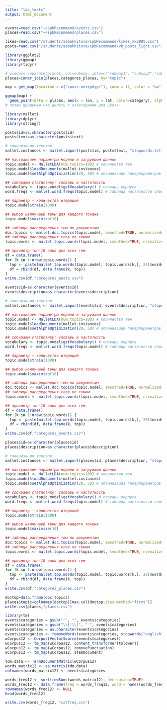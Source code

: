 ```yaml
---
title: "lda_texts"
output: html_document
---
```


```r
events=read.csv("~/spbRecommend/events.csv")
places=read.csv("~/spbRecommend/places.csv")

likes=read.csv("/students/aabakhitova/spbRecommend/likes_vk2000.csv")
posts=read.csv("/students/aabakhitova/spbRecommend/vk_posts_light.csv")
```

```r
library(ggplot2)
library(ggmap)
library(tidyr)

# places<-separate(places, col=subway, into=c("subway1", "subway2","subway3"), sep=",")
places=inner_join(places,categores_places, by="topic")

map = get_map(location = c("санкт-петербург"), zoom = 11, color = "bw", maptype = "roadmap")

ggmap(map) +
  geom_point(data = places, aes(x = lon, y = lat, color=category), alpha = 0.5, size = 0.7)
# позже придумаю что делать с категориями для цвета

```
```r
library(mallet)
library(dplyr)
library(stringr)

posts$id=as.character(posts$id)
posts$text=as.character(posts$text)

# токенизация текстов
mallet.instances <- mallet.import(posts$id, posts$text, "stopwords.txt", token.regexp = "[\\p{L}\\p{N}-]*\\p{L}+")

## настраиваем параметры модели и загружаем данные
topic.model <- MalletLDA(num.topics=100) # количество тем
topic.model$loadDocuments(mallet.instances) 
topic.model$setAlphaOptimization(20, 50) # оптимизация гиперпараметров

## собираем статистику: словарь и частотность
vocabulary <- topic.model$getVocabulary() # словарь корпуса
word.freqs <- mallet.word.freqs(topic.model) # таблица частотности слов

## параметр — количество итераций
topic.model$train(1000)

## выбор наилучшей темы для каждого токена
topic.model$maximize(10)

## таблица распределения тем по документам
doc.topics <- mallet.doc.topics(topic.model, smoothed=TRUE, normalized=TRUE)
## таблица распределения слов по темам
topic.words <- mallet.topic.words(topic.model, smoothed=TRUE, normalized=TRUE)

## просмотр топ-10 слов для всех тем
df = data.frame()
for (k in 1:nrow(topic.words)) {
  top <- paste(mallet.top.words(topic.model, topic.words[k,], 20)$words,collapse=" ")
  df = rbind(df, data.frame(k, top))
}
write.csv(df,"categores_posts.csv")
```

```r
events$id=as.character(events$id)
events$description=as.character(events$description)

# токенизация текстов
mallet.instances <- mallet.import(events$id, events$description, "stopwords.txt", token.regexp = "[\\p{L}\\p{N}-]*\\p{L}+")

## настраиваем параметры модели и загружаем данные
topic.model <- MalletLDA(num.topics=100) # количество тем
topic.model$loadDocuments(mallet.instances) 
topic.model$setAlphaOptimization(20, 50) # оптимизация гиперпараметров

## собираем статистику: словарь и частотность
vocabulary <- topic.model$getVocabulary() # словарь корпуса
word.freqs <- mallet.word.freqs(topic.model) # таблица частотности слов

## параметр — количество итераций
topic.model$train(1000)

## выбор наилучшей темы для каждого токена
topic.model$maximize(10)

## таблица распределения тем по документам
doc.topics <- mallet.doc.topics(topic.model, smoothed=TRUE, normalized=TRUE)
## таблица распределения слов по темам
topic.words <- mallet.topic.words(topic.model, smoothed=TRUE, normalized=TRUE)

## просмотр топ-10 слов для всех тем
df = data.frame()
for (k in 1:nrow(topic.words)) {
  top <- paste(mallet.top.words(topic.model, topic.words[k,], 20)$words,collapse=" ")
  df = rbind(df, data.frame(k, top))
}
write.csv(df,"categores_events.csv")
```

```r
places$id=as.character(places$id)
places$description=as.character(places$description)

# токенизация текстов
mallet.instances <- mallet.import(places$id, places$description, "stopwords.txt", token.regexp = "[\\p{L}\\p{N}-]*\\p{L}+")

## настраиваем параметры модели и загружаем данные
topic.model <- MalletLDA(num.topics=100) # количество тем
topic.model$loadDocuments(mallet.instances) 
topic.model$setAlphaOptimization(20, 50) # оптимизация гиперпараметров

## собираем статистику: словарь и частотность
vocabulary <- topic.model$getVocabulary() # словарь корпуса
word.freqs <- mallet.word.freqs(topic.model) # таблица частотности слов

## параметр — количество итераций
topic.model$train(1000)

## выбор наилучшей темы для каждого токена
topic.model$maximize(10)

## таблица распределения тем по документам
doc.topics <- mallet.doc.topics(topic.model, smoothed=TRUE, normalized=TRUE)
## таблица распределения слов по темам
topic.words <- mallet.topic.words(topic.model, smoothed=TRUE, normalized=TRUE)

## просмотр топ-10 слов для всех тем
df = data.frame()
for (k in 1:nrow(topic.words)) {
  top <- paste(mallet.top.words(topic.model, topic.words[k,], 20)$words,collapse=" ")
  df = rbind(df, data.frame(k, top))
}
write.csv(df,"categores_places.csv")
```

```r
doctop=data.frame(doc.topics)
places$topic=colnames(doctop)[max.col(doctop,ties.method="first")]
write.csv(places,"places.csv")
```
```r
library(tm)
events$categories = gsub("'", "", events$categories)
events$categories = gsub("\\[|\\]", " ", events$categories)
events$categories = as.character(events$categories)
events$categories <- removeWords(events$categories, stopwords("english"))
wCorpus12 <- Corpus(VectorSource(events$categories))
wCorpus12 <- tm_map(wCorpus12, content_transformer(tolower))
wCorpus12 <- tm_map(wCorpus12, removePunctuation)
wCorpus12 <- tm_map(wCorpus12, stemDocument)

tdm.data <- TermDocumentMatrix(wCorpus12)
words_matrix12 <- as.matrix(tdm.data)
colnames(words_matrix12) <- events$categories

words_freq12 <- sort(rowSums(words_matrix12), decreasing=TRUE)
words_freq12 <- data.frame(freq = words_freq12, word = names(words_freq12))
rownames(words_freq12) <- NULL  
head(words_freq12)

write.csv(words_freq12, "catfreq.csv")
```